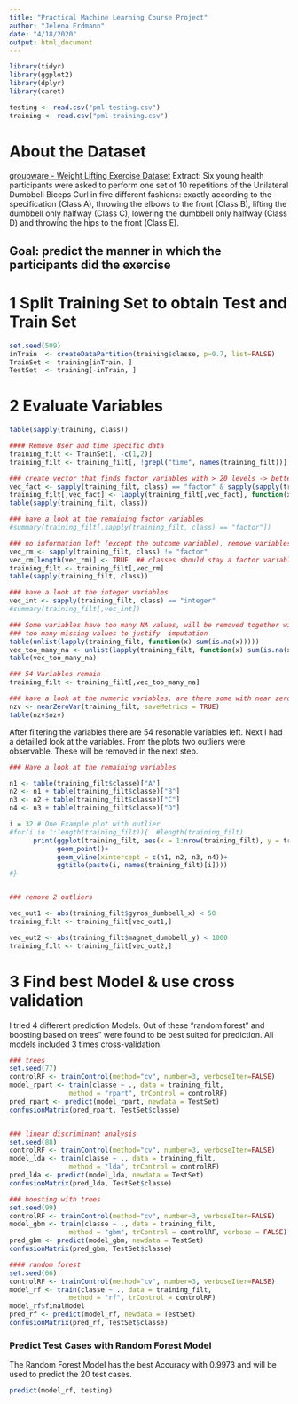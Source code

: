 ```yaml
---
title: "Practical Machine Learning Course Project"
author: "Jelena Erdmann"
date: "4/18/2020"
output: html_document
---
```


```r
library(tidyr)
library(ggplot2)
library(dplyr)
library(caret)
```


```r
testing <- read.csv("pml-testing.csv")
training <- read.csv("pml-training.csv")
```

# About the Dataset

[groupware - Weight Lifting Exercise Dataset](http://groupware.les.inf.puc-rio.br/har)
Extract:
Six young health participants were asked to perform one set of 10 repetitions of the Unilateral Dumbbell Biceps Curl in five different fashions: exactly according to the specification (Class A), throwing the elbows to the front (Class B), lifting the dumbbell only halfway (Class C), lowering the dumbbell only halfway (Class D) and throwing the hips to the front (Class E).


## Goal: predict the manner in which the participants did the exercise

# 1 Split Training Set to obtain Test and Train Set 
```r
set.seed(509)
inTrain  <- createDataPartition(training$classe, p=0.7, list=FALSE)
TrainSet <- training[inTrain, ]
TestSet  <- training[-inTrain, ]

```


# 2 Evaluate Variables
```r
table(sapply(training, class))

#### Remove User and time specific data
training_filt <- TrainSet[, -c(1,2)]
training_filt <- training_filt[, !grepl("time", names(training_filt))]

### create vector that finds factor variables with > 20 levels -> better numeric
vec_fact <- sapply(training_filt, class) == "factor" & sapply(sapply(training_filt, levels), length) > 20
training_filt[,vec_fact] <- lapply(training_filt[,vec_fact], function(x) as.numeric(as.character(x)))
table(sapply(training_filt, class))

### have a look at the remaining factor variables
#summary(training_filt[,sapply(training_filt, class) == "factor"])

### no information left (except the outcome variable), remove variables
vec_rm <- sapply(training_filt, class) != "factor"
vec_rm[length(vec_rm)] <- TRUE  ## classes should stay a factor variable
training_filt <- training_filt[,vec_rm]
table(sapply(training_filt, class))

### have a look at the integer variables
vec_int <- sapply(training_filt, class) == "integer"
#summary(training_filt[,vec_int])

### Some variables have too many NA values, will be removed together with numeric...
### too many missing values to justify  imputation
table(unlist(lapply(training_filt, function(x) sum(is.na(x)))))
vec_too_many_na <- unlist(lapply(training_filt, function(x) sum(is.na(x))) < (nrow(training_filt)/10))
table(vec_too_many_na)

### 54 Variables remain
training_filt <- training_filt[,vec_too_many_na]

### have a look at the numeric variables, are there some with near zero variability left? 
nzv <- nearZeroVar(training_filt, saveMetrics = TRUE)
table(nzv$nzv)

```

After filtering the variables there are 54 resonable variables left. Next I had a detailled look at the variables. From the plots two outliers were observable. These will be removed in the next step.
```r
### Have a look at the remaining variables

n1 <- table(training_filt$classe)["A"]
n2 <- n1 + table(training_filt$classe)["B"]
n3 <- n2 + table(training_filt$classe)["C"]
n4 <- n3 + table(training_filt$classe)["D"]

i = 32 # One Example plot with outlier
#for(i in 1:length(training_filt)){  #length(training_filt)
      print(ggplot(training_filt, aes(x = 1:nrow(training_filt), y = training_filt[,i],colour = training[inTrain, ]$user_name))+
            geom_point()+
            geom_vline(xintercept = c(n1, n2, n3, n4))+
            ggtitle(paste(i, names(training_filt)[i])))
#}


### remove 2 outliers

vec_out1 <- abs(training_filt$gyros_dumbbell_x) < 50
training_filt <- training_filt[vec_out1,]

vec_out2 <- abs(training_filt$magnet_dumbbell_y) < 1000
training_filt <- training_filt[vec_out2,]


```

# 3 Find best Model & use cross validation
I tried 4 different prediction Models. Out of these "random forest" and boosting based on trees" were found to be best suited for prediction. All models included 3 times cross-validation.
```r

### trees
set.seed(77)
controlRF <- trainControl(method="cv", number=3, verboseIter=FALSE)
model_rpart <- train(classe ~ ., data = training_filt, 
               method = "rpart", trControl = controlRF) 
pred_rpart <- predict(model_rpart, newdata = TestSet)
confusionMatrix(pred_rpart, TestSet$classe)


### linear discriminant analysis
set.seed(88)
controlRF <- trainControl(method="cv", number=3, verboseIter=FALSE)
model_lda <- train(classe ~ ., data = training_filt, 
               method = "lda", trControl = controlRF) 
pred_lda <- predict(model_lda, newdata = TestSet)
confusionMatrix(pred_lda, TestSet$classe)

### boosting with trees
set.seed(99)
controlRF <- trainControl(method="cv", number=3, verboseIter=FALSE)
model_gbm <- train(classe ~ ., data = training_filt, 
               method = "gbm", trControl = controlRF, verbose = FALSE) 
pred_gbm <- predict(model_gbm, newdata = TestSet)
confusionMatrix(pred_gbm, TestSet$classe)

#### random forest
set.seed(66)
controlRF <- trainControl(method="cv", number=3, verboseIter=FALSE)
model_rf <- train(classe ~ ., data = training_filt, 
               method = "rf", trControl = controlRF) 
model_rf$finalModel
pred_rf <- predict(model_rf, newdata = TestSet)
confusionMatrix(pred_rf, TestSet$classe)


```

### Predict Test Cases with Random Forest Model
The Random Forest Model has the best Accuracy with 0.9973 and will be used to predict the 20 test cases.
```r

predict(model_rf, testing)


```



